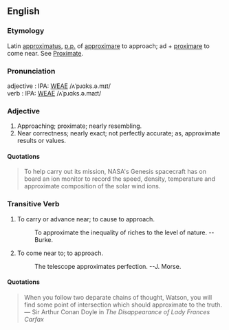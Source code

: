 ==English==
===Etymology===
Latin [[approximatus]], [[p.p.]] of [[approximare]] to approach; ad + [[proximare]] to come near.  See  [[Proximate]].

===Pronunciation===
; adjective : IPA: [[WEAE]] /ʌˈpɹɑks.ə.mɪt/
; verb : IPA: [[WEAE]] /ʌˈpɹɑks.ə.maɪt/

===Adjective===
# Approaching; proximate; nearly resembling.
# Near correctness; nearly exact; not perfectly accurate; as, approximate results or values.
<!-- material copied from Webster's Revised Unabridged Dictionary (1913) -->

====Quotations====
<blockquote>
To help carry out its mission, NASA's Genesis spacecraft has on board
an ion monitor to record the speed, density, temperature and approximate 
composition of the solar wind ions.
</blockquote>

===Transitive Verb===
# To carry or advance near; to cause to approach.
#:    To approximate the inequality of riches to the level of nature. --Burke.
# To come near to; to approach.
#:    The telescope approximates perfection. --J. Morse.
<!-- material copied from Webster's Revised Unabridged Dictionary (1913) -->

====Quotations====
<blockquote>
When you follow two deparate chains of thought, Watson, you will find some point of
intersection which should approximate to the truth.<BR>&mdash;
Sir Arthur Conan Doyle in ''The Disappearance of Lady Frances Carfax''
</blockquote>